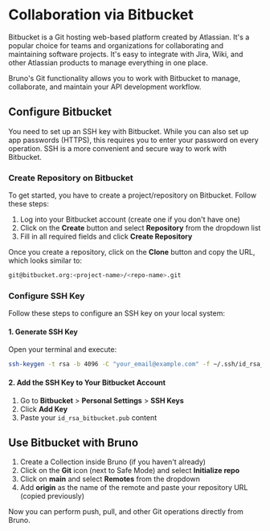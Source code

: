 # Collaboration via Bitbucket

Bitbucket is a Git hosting web-based platform created by Atlassian. It's a popular choice for teams and organizations for collaborating and maintaining software projects. It's easy to integrate with Jira, Wiki, and other Atlassian products to manage everything in one place.

Bruno's Git functionality allows you to work with Bitbucket to manage, collaborate, and maintain your API development workflow.

## Configure Bitbucket

You need to set up an SSH key with Bitbucket. While you can also set up app passwords (HTTPS), this requires you to enter your password on every operation. SSH is a more convenient and secure way to work with Bitbucket.

### Create Repository on Bitbucket

To get started, you have to create a project/repository on Bitbucket. Follow these steps:

1. Log into your Bitbucket account (create one if you don't have one)
2. Click on the **Create** button and select **Repository** from the dropdown list
3. Fill in all required fields and click **Create Repository**

Once you create a repository, click on the **Clone** button and copy the URL, which looks similar to:

```bash
git@bitbucket.org:<project-name>/<repo-name>.git
```

### Configure SSH Key

Follow these steps to configure an SSH key on your local system:

#### 1. Generate SSH Key

Open your terminal and execute:

```bash
ssh-keygen -t rsa -b 4096 -C "your_email@example.com" -f ~/.ssh/id_rsa_bitbucket
```

#### 2. Add the SSH Key to Your Bitbucket Account

1. Go to **Bitbucket** > **Personal Settings** > **SSH Keys**
2. Click **Add Key**
3. Paste your `id_rsa_bitbucket.pub` content

## Use Bitbucket with Bruno

1. Create a Collection inside Bruno (if you haven't already)
2. Click on the **Git** icon (next to Safe Mode) and select **Initialize repo**
3. Click on **main** and select **Remotes** from the dropdown
4. Add **origin** as the name of the remote and paste your repository URL (copied previously)

Now you can perform push, pull, and other Git operations directly from Bruno. 